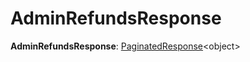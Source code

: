 
# AdminRefundsResponse

 **AdminRefundsResponse**: [PaginatedResponse](../types.HttpTypes.PaginatedResponse/page.mdx)&#60;object&#62;
